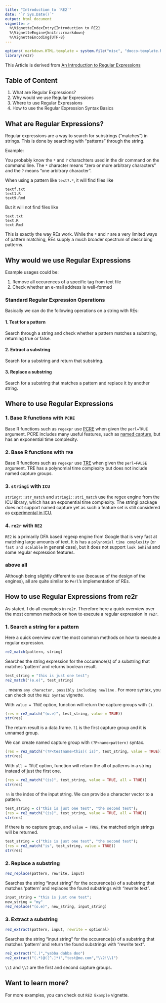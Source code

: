 ```yaml
---
title: "Introduction to `RE2`"
date: "`r Sys.Date()`"
output: html_document
vignette: >
  %\VignetteIndexEntry{Introduction to RE2}
  %\VignetteEngine{knitr::rmarkdown}
  %\VignetteEncoding{UTF-8}
---
```


```r
options( markdown.HTML.template = system.file("misc", "docco-template.html", package = "knitr"))
library(re2r)
```

This Article is derived from [An Introduction to Regular Expressions](http://www.codeproject.com/Articles/939/An-Introduction-to-Regular-Expressions)

## Table of Content

1. What are Regular Expressions?
2. Why would we use Regular Expressions
3. Where to use Regular Expressions
4. How to use the Regular Expression Syntax Basics


## What are Regular Expressions?

Regular expressions are a way to search for substrings ("matches") in strings. This is done by searching with "patterns" through the string.

Example:

You probably know the `*` and `?` charachters used in the dir command on the command line. The `*` character means "zero or more arbitrary characters" and the `?` means "one arbitrary character". 

When using a pattern like `text?.*`, it will find files like

    textf.txt
    text1.R
    text9.Rmd

But it will not find files like

    text.txt
    text.R
    text.Rmd

This is exactly the way REs work. While the `*` and `?` are a very limited ways of pattern matching, REs supply a much broader spectrum of describing patterns.

## Why would we use Regular Expressions

Example usages could be:

1. Remove all occurences of a specific tag from text file
2. Check whether an e-mail address is well-formed

### Standard Regular Expression Operations

Basically we can do the following operations on a string with REs:

#### 1. Test for a pattern

Search through a string and check whether a pattern matches a substring, returning true or false.

#### 2. Extract a substring

Search for a substring and return that substring.

#### 3. Replace a substring

Search for a substring that matches a pattern and replace it by another string.

## Where to use Regular Expressions


### 1. Base R functions with `PCRE`

Base R functions such as `regexpr` use [PCRE](http://www.pcre.org/) when given the `perl=TRUE` argument. PCRE includes many useful features, such as [named capture](https://github.com/tdhock/regex-tutorial#motivation-for-using-named-capture-regular-expressions-5-minutes), but has an exponential time complexity.

### 2. Base R functions with `TRE`

Base R functions such as `regexpr` use [TRE](https://github.com/laurikari/tre) when given the `perl=FALSE` argument. TRE has a polynomial time complexity but does not include named capture groups.

### 3. `stringi` with `ICU`

`stringr::str_match` and `stringi::stri_match` use the regex engine from the ICU library, which has an exponential time complexity. The stringi package does not support named capture yet as such a feature set is still considered as [experimental in ICU](https://github.com/hadley/stringr/pull/16).

### 4. `re2r` with `RE2`

`RE2` is a primarily DFA based regexp engine from Google that is very fast at matching large amounts of text. It is has a `polynomial time complexity` (or `fast and scalable` in general case), but it does not support `look behind` and some regular expression features.

### above all

Although being slightly different to use (because of the design of the engines), all are quite similar to `Perl`'s implementation of REs. 

## How to use Regular Expressions from re2r

As stated, I do all examples in `re2r`. Therefore here a quick overview over the most common methods on how to execute a regular expression in `re2r`.

### 1. Search a string for a pattern

Here a quick overview over the most common methods on how to execute a regular expression.

```r
re2_match(pattern, string)
```

Searches the string expression for the occurence(s) of a substring that matches 'pattern' and returns boolean result.

```r
test_string = "this is just one test";
re2_match("(o.e)", test_string)
```

`.` means `any character, possibly including newline` . For more syntax, you can check out the `RE2 Syntax` vignette.

With `value = TRUE` option, function will return the capture groups with `()`.

```r
(res = re2_match("(o.e)", test_string, value = TRUE))
str(res)
```

The return result is a data.frame. `?1` is the first capture group and it is unnamed group.

We can create named capture group with `(?P<name>pattern)` syntax.

```r
(res = re2_match("(?P<testname>this)( is)", test_string, value = TRUE))
str(res)
```

With `all = TRUE` option, function will return the all of patterns in a string instead of just the first one.

```r
(res = re2_match("(is)", test_string, value = TRUE, all = TRUE))
str(res)
```

`!n` is the index of the input string. We can provide a character vector to a pattern.

```r
test_string = c("this is just one test", "the second test");
(res = re2_match("(is)", test_string, value = TRUE, all = TRUE))
str(res)
```

If there is no capture group, and `value = TRUE`, the matched origin strings will be returned.

```r
test_string = c("this is just one test", "the second test");
(res = re2_match("is", test_string, value = TRUE))
str(res)
```

### 2. Replace a substring

```r
re2_replace(pattern, rewrite, input)
```

Searches the string "input string" for the occurence(s) of a substring that matches 'pattern' and replaces the found substrings with "rewrite text".

```r
input_string = "this is just one test";
new_string = "my"
re2_replace("(o.e)", new_string, input_string)
```

### 3. Extract a substring

```r
re2_extract(pattern, input, rewrite = optional)
```

Searches the string "input string" for the occurence(s) of a substring that matches 'pattern' and return the found substrings with "rewrite text".

```r
re2_extract("(.)","yabba dabba doo")
re2_extract("(.*)@([^.]*)","test@me.com","\\2!\\1")
```

`\\1` and `\\2` are the first and second capture groups.

## Want to learn more?

For more examples, you can check out `RE2 Example` vignette.
